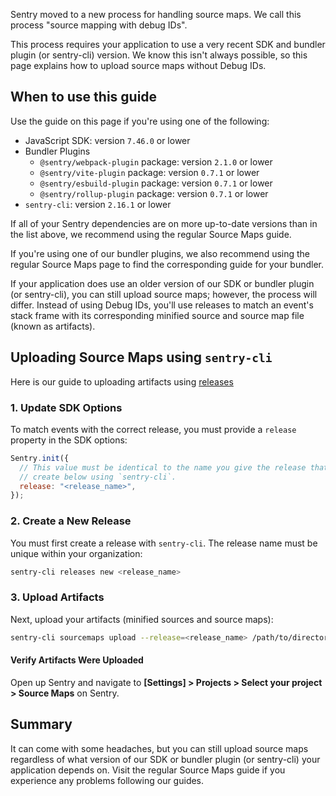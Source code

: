 Sentry moved to a new process for handling source maps. We call this process "source mapping with debug IDs".

This process requires your application to use a very recent SDK and bundler plugin (or sentry-cli) version. We know this isn't always possible, so this page explains how to upload source maps without Debug IDs.

## When to use this guide

Use the guide on this page if you're using one of the following:

- JavaScript SDK: version `7.46.0` or lower
- Bundler Plugins
  - `@sentry/webpack-plugin` package: version `2.1.0` or lower
  - `@sentry/vite-plugin` package: version `0.7.1` or lower
  - `@sentry/esbuild-plugin` package: version `0.7.1` or lower
  - `@sentry/rollup-plugin` package: version `0.7.1` or lower
- `sentry-cli`: version `2.16.1` or lower

If all of your Sentry dependencies are on more up-to-date versions than in the list above, we recommend using the regular <PlatformLink to="/sourcemaps">Source Maps</PlatformLink> guide.

If you're using one of our bundler plugins, we also recommend using the regular <PlatformLink to="/sourcemaps">Source Maps</PlatformLink> page to find the corresponding guide for your bundler.

If your application does use an older version of our SDK or bundler plugin (or sentry-cli), you can still upload source maps; however, the process will differ. Instead of using Debug IDs, you'll use releases to match an event's stack frame with its corresponding minified source and source map file (known as artifacts).

## Uploading Source Maps using `sentry-cli`

Here is our guide to uploading artifacts using [releases](/product/releases/)

### 1. Update SDK Options

To match events with the correct release, you must provide a `release` property in the SDK options:

```javascript
Sentry.init({
  // This value must be identical to the name you give the release that you
  // create below using `sentry-cli`.
  release: "<release_name>",
});
```

### 2. Create a New Release

You must first create a release with `sentry-cli`. The release name must be unique within your organization:

```bash
sentry-cli releases new <release_name>
```

### 3. Upload Artifacts

Next, upload your artifacts (minified sources and source maps):

```bash
sentry-cli sourcemaps upload --release=<release_name> /path/to/directory
```

#### Verify Artifacts Were Uploaded

Open up Sentry and navigate to **[Settings] > Projects > Select your project > Source Maps** on Sentry.

## Summary

It can come with some headaches, but you can still upload source maps regardless of what version of our SDK or bundler plugin (or sentry-cli) your application depends on. Visit <PlatformLink to="/sourcemaps/troubleshooting_js">the regular Source Maps guide</PlatformLink> if you experience any problems following our guides.
